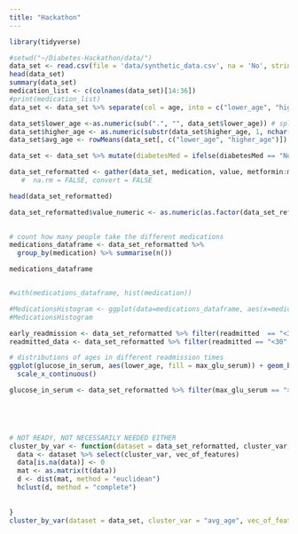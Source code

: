 ```yaml
---
title: "Hackathon"
---
```



```r
library(tidyverse)

#setwd("~/Diabetes-Hackathon/data/")
data_set <- read.csv(file = 'data/synthetic_data.csv', na = 'No', stringsAsFactors = T)
head(data_set)
summary(data_set) 
medication_list <- c(colnames(data_set)[14:36])
#print(medication_list)
data_set <- data_set %>% separate(col = age, into = c("lower_age", "higher_age"), sep = "-")

data_set$lower_age <-as.numeric(sub(".", "", data_set$lower_age)) # split ages 
data_set$higher_age <- as.numeric(substr(data_set$higher_age, 1, nchar(data_set$higher_age)-1))
data_set$avg_age <- rowMeans(data_set[, c("lower_age", "higher_age")]) # create column with the avg age

data_set <- data_set %>% mutate(diabetesMed = ifelse(diabetesMed == "No", 0,1)) # modify diabetesMed to 0/1 instead of Yes/No

data_set_reformatted <- gather(data_set, medication, value, metformin:metformin.pioglitazone, na.rm = TRUE)
   #  na.rm = FALSE, convert = FALSE 

head(data_set_reformatted)  

data_set_reformatted$value_numeric <- as.numeric(as.factor(data_set_reformatted))
                                                            

```

```r
# count how many people take the different medications 
medications_dataframe <- data_set_reformatted %>%  
  group_by(medication) %>% summarise(n()) 

medications_dataframe 


#with(medications_dataframe, hist(medication))

#MedicationsHistogram <- ggplot(data=medications_dataframe, aes(x=medications_dataframe$medication, y=medications_dataframe$n())) + geom_bar()
#MedicationsHistogram

```


```r

early_readmission <- data_set_reformatted %>% filter(readmitted  == "<30")
readmitted_data <- data_set_reformatted %>% filter(readmitted == "<30" | readmitted == ">30")

# distributions of ages in different readmission times
ggplot(glucose_in_serum, aes(lower_age, fill = max_glu_serum)) + geom_bar(position = "dodge") +
  scale_x_continuous()

glucose_in_serum <- data_set_reformatted %>% filter(max_glu_serum == ">200" | max_glu_serum == ">300" | max_glu_serum == "Norm")



 
```

```r
# NOT READY, NOT NECESSARILY NEEDED EITHER
cluster_by_var <- function(dataset = data_set_reformatted, cluster_var, vec_of_features){
  data <- dataset %>% select(cluster_var, vec_of_features)
  data[is.na(data)] <- 0
  mat <- as.matrix(t(data))
  d <- dist(mat, method = "euclidean")
  hclust(d, method = "complete")
  
  
}
cluster_by_var(dataset = data_set, cluster_var = "avg_age", vec_of_features = medication_list)




```

```r


```


